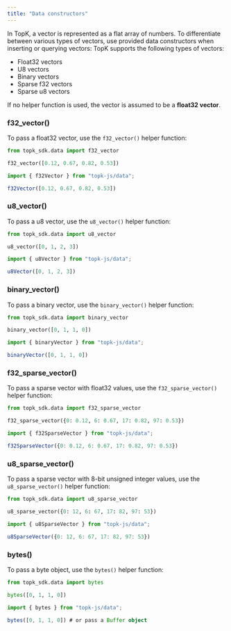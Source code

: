 ```yaml
---
title: "Data constructors"
---
```


In TopK, a vector is represented as a flat array of numbers. To differentiate between various types of vectors, use provided data constructors when inserting or querying vectors:
TopK supports the following types of vectors:

- Float32 vectors
- U8 vectors
- Binary vectors
- Sparse f32 vectors
- Sparse u8 vectors

If no helper function is used, the vector is assumed to be a **float32 vector**.

### f32_vector()

To pass a float32 vector, use the `f32_vector()` helper function:

<CodeGroup>

```python Python
from topk_sdk.data import f32_vector

f32_vector([0.12, 0.67, 0.82, 0.53])
```


```typescript Javascript
import { f32Vector } from "topk-js/data";

f32Vector([0.12, 0.67, 0.82, 0.53])
```

</CodeGroup>

### u8_vector()

To pass a u8 vector, use the `u8_vector()` helper function:

<CodeGroup>

```python Python
from topk_sdk.data import u8_vector

u8_vector([0, 1, 2, 3])
```


```typescript Javascript
import { u8Vector } from "topk-js/data";

u8Vector([0, 1, 2, 3])
```

</CodeGroup>

### binary_vector()

To pass a binary vector, use the `binary_vector()` helper function:

<CodeGroup>

```python Python
from topk_sdk.data import binary_vector

binary_vector([0, 1, 1, 0])
```


```typescript Javascript
import { binaryVector } from "topk-js/data";

binaryVector([0, 1, 1, 0])
```

</CodeGroup>

### f32_sparse_vector()

To pass a sparse vector with float32 values, use the `f32_sparse_vector()` helper function:

<CodeGroup>

```python Python
from topk_sdk.data import f32_sparse_vector

f32_sparse_vector({0: 0.12, 6: 0.67, 17: 0.82, 97: 0.53})
```


```typescript Javascript
import { f32SparseVector } from "topk-js/data";

f32SparseVector({0: 0.12, 6: 0.67, 17: 0.82, 97: 0.53})
```

</CodeGroup>

### u8_sparse_vector()

To pass a sparse vector with 8-bit unsigned integer values, use the `u8_sparse_vector()` helper function:

<CodeGroup>

```python Python
from topk_sdk.data import u8_sparse_vector

u8_sparse_vector({0: 12, 6: 67, 17: 82, 97: 53})
```


```typescript Javascript
import { u8SparseVector } from "topk-js/data";

u8SparseVector({0: 12, 6: 67, 17: 82, 97: 53})
```

</CodeGroup>

### bytes()

To pass a byte object, use the `bytes()` helper function:

<CodeGroup>

```python Python
from topk_sdk.data import bytes

bytes([0, 1, 1, 0])
```


```typescript Javascript
import { bytes } from "topk-js/data";

bytes([0, 1, 1, 0]) # or pass a Buffer object
```

</CodeGroup>